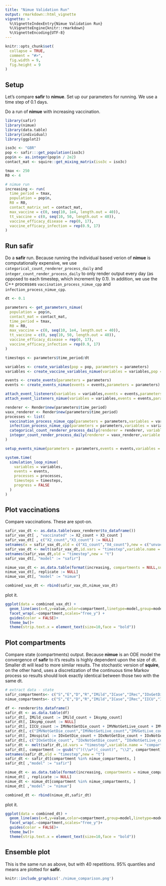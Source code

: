 ```yaml
---
title: "Nimue Validation Run"
output: rmarkdown::html_vignette
vignette: >
  %\VignetteIndexEntry{Nimue Validation Run}
  %\VignetteEngine{knitr::rmarkdown}
  %\VignetteEncoding{UTF-8}
---
```


```r
knitr::opts_chunk$set(
  collapse = TRUE,
  comment = "#>", 
  fig.width = 9, 
  fig.height = 9
)
```

## Setup

Let's compare **safir** to **nimue**. Set up our parameters for running. We use a time step of 0.1 days.

Do a run of **nimue** with increasing vaccination.
```r
library(safir)
library(nimue)
library(data.table)
library(individual)
library(ggplot2)

iso3c <- "GBR"
pop <- safir:::get_population(iso3c)
pop$n <- as.integer(pop$n / 2e2)
contact_mat <- squire::get_mixing_matrix(iso3c = iso3c)

tmax <- 250
R0 <- 4

# nimue run
increasing <- run(
  time_period = tmax,
  population = pop$n,
  R0 = R0,
  contact_matrix_set = contact_mat,
  max_vaccine = c(0, seq(10, 1e4, length.out = 40)),
  tt_vaccine = c(0, seq(10, 50, length.out = 40)),
  vaccine_efficacy_disease = rep(0, 17),
  vaccine_efficacy_infection = rep(0.9, 17)
)

```


## Run **safir**

Do a **safir** run. Because running the individual based verion of **nimue** is computationally expensive, we use `categorical_count_renderer_process_daily` and `integer_count_render_process_daily` to only render output every day (as opposed to each timestep, which increment by 0.1). In addition, we use the C++ processes `vaccination_process_nimue_cpp` and `infection_process_nimue_cpp`.
```r
dt <- 0.1

parameters <- get_parameters_nimue(
  population = pop$n,
  contact_mat = contact_mat,
  time_period = tmax,
  R0 = R0,
  max_vaccine = c(0, seq(10, 1e4, length.out = 40)),
  tt_vaccine = c(0, seq(10, 50, length.out = 40)),
  vaccine_efficacy_disease = rep(0, 17),
  vaccine_efficacy_infection = rep(0.9, 17)
)

timesteps <- parameters$time_period/dt

variables <- create_variables(pop = pop, parameters = parameters)
variables <- create_vaccine_variables_nimue(variables = variables,pop = pop)

events <- create_events(parameters = parameters)
events <- create_events_nimue(events = events,parameters = parameters)

attach_event_listeners(variables = variables,events = events,parameters = parameters, dt = dt)
attach_event_listeners_nimue(variables = variables,events = events,parameters = parameters,dt = dt)

renderer <- Render$new(parameters$time_period)
vaxx_renderer <- Render$new(parameters$time_period)
processes <- list(
  vaccination_process_nimue_cpp(parameters = parameters,variables = variables,events = events,dt = dt),
  infection_process_nimue_cpp(parameters = parameters,variables = variables,events = events,dt = dt),
  categorical_count_renderer_process_daily(renderer = renderer, variable = variables$state, categories = variables$states$get_categories(),dt = dt),
  integer_count_render_process_daily(renderer = vaxx_renderer,variable = variables$vaccine_states,margin = 1:4,dt = dt)
)

setup_events_nimue(parameters = parameters,events = events,variables = variables,dt = dt)

system.time(
  simulation_loop_nimue(
    variables = variables,
    events = events,
    processes = processes,
    timesteps = timesteps,
    progress = FALSE
  )
)
```

## Plot vaccinations

Compare vaccinations. These are spot-on.
```r
safir_vax_dt <- as.data.table(vaxx_renderer$to_dataframe())
safir_vax_dt[ , "vaccinated" := X2_count + X3_count ]
safir_vax_dt[ , c("X2_count","X3_count") := NULL]
setnames(x = safir_vax_dt,old = c("X1_count","X4_count"),new = c("unvaccinated","priorvaccinated"))
safir_vax_dt <- melt(safir_vax_dt,id.vars = "timestep",variable.name = "compartment")
setnames(safir_vax_dt,old = "timestep",new = "t")
safir_vax_dt[, "model" := "safir"]

nimue_vax_dt <- as.data.table(format(increasing, compartments = NULL,summaries = c("unvaccinated","vaccinated","priorvaccinated")))
nimue_vax_dt[, replicate := NULL]
nimue_vax_dt[, "model" := "nimue"]

combined_vax_dt <- rbind(safir_vax_dt,nimue_vax_dt)
```

plot it.
```r
ggplot(data = combined_vax_dt) +
  geom_line(aes(x=t,y=value,color=compartment,linetype=model,group=model)) +
  facet_wrap(.~compartment,scales="free_y") +
  guides(color = FALSE)+
  theme_bw()+
  theme(strip.text.x = element_text(size=10,face = "bold"))
```

## Plot compartments

Compare state (compartments) output. Because **nimue** is an ODE model the convergence of **safir** to it's results is highly dependent upon the size of dt. Smaller dt will lead to more similar results. The stochastic version of **squire**, on the other hand, uses a discretization of the continuous time Markov process so results should look exactly identical between those two with the same dt.
```r
# extract data - state
safir_compartments<- c("S","E","D","R","IMild","ICase","IRec","IOxGetDie","IOxNotGetDie","IOxNotGetLive","IOxGetLive","IMVNotGetDie","IMVNotGetLive","IMVGetLive","IMVGetDie")
nimue_compartments<- c("S","E","D","R","IMild","ICase","IRec","IICU","IHospital")

df <- renderer$to_dataframe()
safir_dt <- as.data.table(df)
safir_dt[, IMild_count := IMild_count + IAsymp_count]
safir_dt[, IAsymp_count := NULL]
safir_dt[, IICU_count := IMVNotGetDie_count + IMVNotGetLive_count + IMVGetLive_count + IMVGetDie_count]
safir_dt[, c("IMVNotGetDie_count","IMVNotGetLive_count","IMVGetLive_count","IMVGetDie_count") := NULL]
safir_dt[, IHospital := IOxGetDie_count + IOxNotGetDie_count + IOxNotGetLive_count + IOxGetLive_count]
safir_dt[, c("IOxGetDie_count", "IOxNotGetDie_count", "IOxNotGetLive_count", "IOxGetLive_count") := NULL]
safir_dt <- melt(safir_dt,id.vars = "timestep",variable.name = "compartment",value.name = "value")
safir_dt[, compartment := gsub("(^)(\\w*)(_count)", "\\2", compartment)]
setnames(safir_dt,old = "timestep",new = "t")
safir_dt <- safir_dt[compartment %in% nimue_compartments, ]
safir_dt[ ,"model" := "safir"]

nimue_dt <- as.data.table(format(increasing, compartments = nimue_compartments))
nimue_dt[ , replicate := NULL]
nimue_dt <- nimue_dt[compartment %in% nimue_compartments, ]
nimue_dt[ ,"model" := "nimue"]

combined_dt <- rbind(nimue_dt,safir_dt)
```

plot it.
```r
ggplot(data = combined_dt) +
  geom_line(aes(x=t,y=value,color=compartment,group=model,linetype=model)) +
  facet_wrap(.~compartment,scales="free_y")+
  guides(color = FALSE)+
  theme_bw()+
  theme(strip.text.x = element_text(size=10,face = "bold"))
```

## Ensemble plot

This is the same run as above, but with 40 repetitions. 95% quantiles and means are plotted for **safir**.

```r
knitr::include_graphics('./nimue_comparison.png')
```
